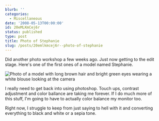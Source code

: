 ```yaml
---
blurb: ''
categories:
  - Miscellaneous
date: '2008-05-13T00:00:00'
id: 20eMLKmCej6r
status: published
type: post
title: Photo of Stephanie
slug: /posts/20emlkmcej6r--photo-of-stephanie
---
```


Did another photo workshop a few weeks ago. Just now getting to the edit stage. Here's one of the first ones of a model named Stephanie.

<Img src="aws_20080426_glamor_camp_0073.jpg" alt="Photo of a model with long brown hair and bright green eyes wearing a white blouse looking at the camera" />

I really need to get back into using photoshop. Touch ups, contrast adjustment and color ballance are taking me forever. If I do much more of this stuff, I'm going to have to actually color balance my monitor too. 

Right now, I struggle to keep from just saying to hell with it and converting everything to black and white or a sepia tone.

